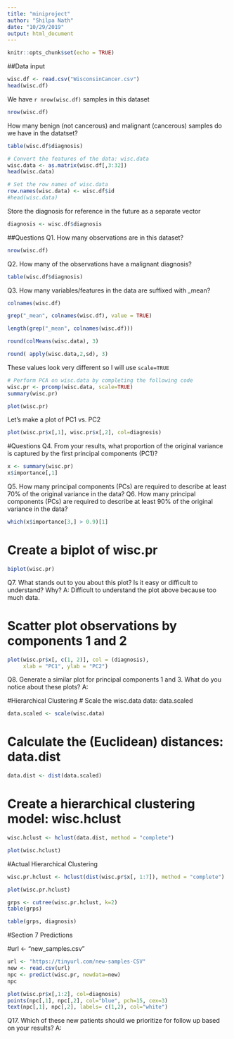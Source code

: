 ```yaml
---
title: "miniproject"
author: "Shilpa Nath"
date: "10/29/2019"
output: html_document
---
```


```r
knitr::opts_chunk$set(echo = TRUE)
```

##Data input 

```r
wisc.df <- read.csv("WisconsinCancer.csv")
head(wisc.df)
```

We have `r nrow(wisc.df)` samples in this dataset 
```r
nrow(wisc.df)
```

How many benign (not cancerous) and malignant (cancerous) samples do we have in the datatset?
```r
table(wisc.df$diagnosis)
```

```r
# Convert the features of the data: wisc.data
wisc.data <- as.matrix(wisc.df[,3:32])
head(wisc.data)

# Set the row names of wisc.data
row.names(wisc.data) <- wisc.df$id
#head(wisc.data)
```

Store the diagnosis for reference in the future as a separate vector 
```r
diagnosis <- wisc.df$diagnosis
```

##Questions
Q1. How many observations are in this dataset?
```r
nrow(wisc.df)
```

Q2. How many of the observations have a malignant diagnosis?
```r
table(wisc.df$diagnosis)
```

Q3. How many variables/features in the data are suffixed with _mean?
```r
colnames(wisc.df)
```
```r
grep("_mean", colnames(wisc.df), value = TRUE)
```
```r
length(grep("_mean", colnames(wisc.df)))
```

```r
round(colMeans(wisc.data), 3)
```

```r
round( apply(wisc.data,2,sd), 3)
```

These values look very different so I will use `scale=TRUE`
```r
# Perform PCA on wisc.data by completing the following code
wisc.pr <- prcomp(wisc.data, scale=TRUE)
summary(wisc.pr)
```

```r
plot(wisc.pr)
```
Let's make a plot of PC1 vs. PC2
```r
plot(wisc.pr$x[,1], wisc.pr$x[,2], col=diagnosis)
```
#Questions
Q4. From your results, what proportion of the original variance is captured by the first principal components (PC1)?
```r
x <- summary(wisc.pr)
x$importance[,1]
```

Q5. How many principal components (PCs) are required to describe at least 70% of the original variance in the data?
Q6. How many principal components (PCs) are required to describe at least 90% of the original variance in the data?
```r
which(x$importance[3,] > 0.9)[1]
```
# Create a biplot of wisc.pr
```r
biplot(wisc.pr)
```
Q7. What stands out to you about this plot? Is it easy or difficult to understand? Why?
A: Difficult to understand the plot above because too much data. 

# Scatter plot observations by components 1 and 2
```r
plot(wisc.pr$x[, c(1, 2)], col = (diagnosis), 
     xlab = "PC1", ylab = "PC2")
```

Q8. Generate a similar plot for principal components 1 and 3. What do you notice about these plots?
A: 

#Hierarchical Clustering 
# Scale the wisc.data data: data.scaled
```r
data.scaled <- scale(wisc.data)
```
# Calculate the (Euclidean) distances: data.dist
```r
data.dist <- dist(data.scaled)
```
# Create a hierarchical clustering model: wisc.hclust
```r
wisc.hclust <- hclust(data.dist, method = "complete")
```

```r
plot(wisc.hclust)
```



#Actual Hierarchical Clustering 
```r
wisc.pr.hclust <- hclust(dist(wisc.pr$x[, 1:7]), method = "complete")

plot(wisc.pr.hclust)
```

```r
grps <- cutree(wisc.pr.hclust, k=2)
table(grps)
```

```r
table(grps, diagnosis)
```

#Section 7 Predictions

#url <- "new_samples.csv"
```r
url <- "https://tinyurl.com/new-samples-CSV"
new <- read.csv(url)
npc <- predict(wisc.pr, newdata=new)
npc
```
```r
plot(wisc.pr$x[,1:2], col=diagnosis)
points(npc[,1], npc[,2], col="blue", pch=15, cex=3)
text(npc[,1], npc[,2], labels= c(1,2), col="white")
```

Q17. Which of these new patients should we prioritize for follow up based on your results?
A: 
